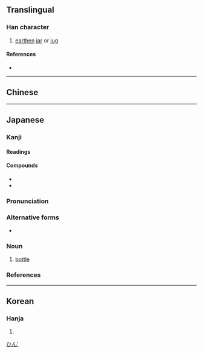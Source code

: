 {{character info/new}}
==Translingual==

===Han character===
{{Han char|rn=32|rad=土|as=16|sn=19|four=|canj=GAMI|ids=⿰土曇}}

# [[earthen]] [[jar]] or [[jug]]

====References====
* {{Han ref|kx=0242.010|dkj=05588|dj=0481.250|hdz=10499.130|uh=58DC|ud=22748}}

----

==Chinese==
{{zh-see|罎|v}}

----

==Japanese==

===Kanji===
{{ja-kanji|grade=|rs=土16}}

====Readings====
{{ja-readings|goon=[[どん]] (don)|kanon=[[たん]] (tan)|kun=[[びん]] (bin)}}

====Compounds====
* {{ja-r|燗壜|かんびん}}
* {{ja-r|壜詰|びんづめ}}

{{wikipedia|lang=ja}}
{{ja-kanjitab|びん|yomi=k}}

===Pronunciation===
{{ja-pron|yomi=k|びん|acc=1|acc_ref=DJR,NHK}}

===Alternative forms===
* {{ja-l|瓶}}

===Noun===
{{ja-noun|びん}}

# [[bottle]]

===References===
<references/>

[[Category:ja:Containers|ひん']]

----

==Korean==

===Hanja===
{{ko-hanja|hangeul=담|rv=dam|mr=tam}}

# {{defn|lang=ko|sort=土16}}